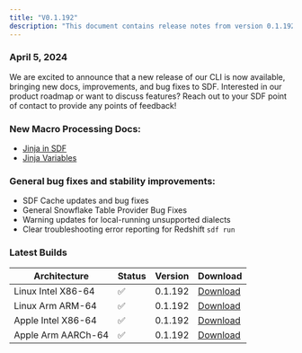 ```yaml
---
title: "V0.1.192"
description: "This document contains release notes from version 0.1.192 of SDF."
---
```

### April 5, 2024

We are excited to announce that a new release of our CLI is now available, bringing new docs,
 improvements, and bug fixes to SDF. Interested in our product roadmap or want to 
discuss features? Reach out to your SDF point of contact to provide any points of feedback!

### New Macro Processing Docs:
- [Jinja in SDF](/guide/macro-processing/jinja)
- [Jinja Variables](/guide/macro-processing/jinja-variables)

### General bug fixes and stability improvements:
- SDF Cache updates and bug fixes
- General Snowflake Table Provider Bug Fixes
- Warning updates for local-running unsupported dialects
- Clear troubleshooting error reporting for Redshift `sdf run`

### Latest Builds

| Architecture           | Status | Version | Download |
| ---------------------- | ------ | ------- | -------- |
| Linux Intel X86-64     |   ✅   | 0.1.192  | [Download](https://cdn.sdf.com/releases/download/sdf-v0.1.192-x86_64-unknown-linux-musl.tar.gz) |
| Linux Arm ARM-64       |   ✅   | 0.1.192  | [Download](https://cdn.sdf.com/releases/download/sdf-v0.1.192-arm-unknown-linux-gnueabihf.tar.gz) |
| Apple Intel X86-64     |   ✅   | 0.1.192  | [Download](https://cdn.sdf.com/releases/download/sdf-v0.1.192-x86_64-apple-darwin.tar.gz) |
| Apple Arm AARCh-64     |   ✅   | 0.1.192  | [Download](https://cdn.sdf.com/releases/download/sdf-v0.1.192-aarch64-apple-darwin.tar.gz) |
